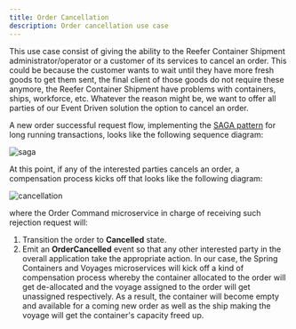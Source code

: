 ```yaml
---
title: Order Cancellation
description: Order cancellation use case
---
```


This use case consist of giving the ability to the Reefer Container Shipment administrator/operator or a customer of its services to cancel an order. This could be because the customer wants to wait until they have more fresh goods to get them sent, the final client of those goods do not require these anymore, the Reefer Container Shipment have problems with containers, ships, workforce, etc. Whatever the reason might be, we want to offer all parties of our Event Driven solution the option to cancel an order.

A new order successful request flow, implementing the [SAGA pattern](https://ibm-cloud-architecture.github.io/refarch-eda/patterns/saga/) for long running transactions, looks like the following sequence diagram:

![saga](images/Slide1.png)

At this point, if any of the interested parties cancels an order, a compensation process kicks off that looks like the following diagram:

![cancellation](images/Slide2.png)

where the Order Command microservice in charge of receiving such rejection request will:

1. Transition the order to **Cancelled** state.
2. Emit an **OrderCancelled** event so that any other interested party in the overall application take the appropriate action. In our case, the Spring Containers and Voyages microservices will kick off a kind of compensation process whereby the container allocated to the order will get de-allocated and the voyage assigned to the order will get unassigned respectively. As a result, the container will become empty and available for a coming new order as well as the ship making the voyage will get the container's capacity freed up.
